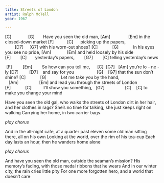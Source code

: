 ```yaml
---
title: Streets of London
artist: Ralph McTell
year: 1967

---
```


[C]              [G]      
Have you seen the old man,
[Am]               [Em]
 in the closed-down market
[F]           [C]     
picking up the papers,
        [D7]     [G7]
with his worn-out shoes?
[C]            [G]           
In his eyes you see no pride,
[Am]             [Em]
 and held loosely by his side
[F]        [C]      
yesterday's papers, 
       [G7]        [C]
telling yesterday's news

:::{.chorus}
 [F]         [Em]       
So how can you tell me, 
     [C]  [G7]   [Am]
you're lo - ne - ly
[D7]         [D7] 
  and say for you 
                  [G]    [G7]
that the sun don't shine?
[C]            [G]           
Let me take you by the hand, 
   [Am]                 [Em]
and lead you through the streets of London
[F]            [C]         
I'll show you something, 
  [G7]                 [C]    [C]
to make you change your mind
:::

Have you seen the old gal, 
who walks the streets of London
dirt in her hair, 
and her clothes in rags?
She's no time for talking, 
she just keeps right on walking
Carrying her home, 
in two carrier bags

*play chorus*

And in the all-night cafe, 
at a quarter past eleven
some old man sitting there, 
all on his own
Looking at the world, 
over the rim of his tea-cup
Each day lasts an hour, 
then he wanders home alone

*play chorus*

And have you seen the old man, 
outside the seaman's mission?
His memory's fading, 
with those medal ribbons that he wears
And in our winter city, 
the rain cries little pity
For one more forgotten hero, 
and a world that doesn't care


